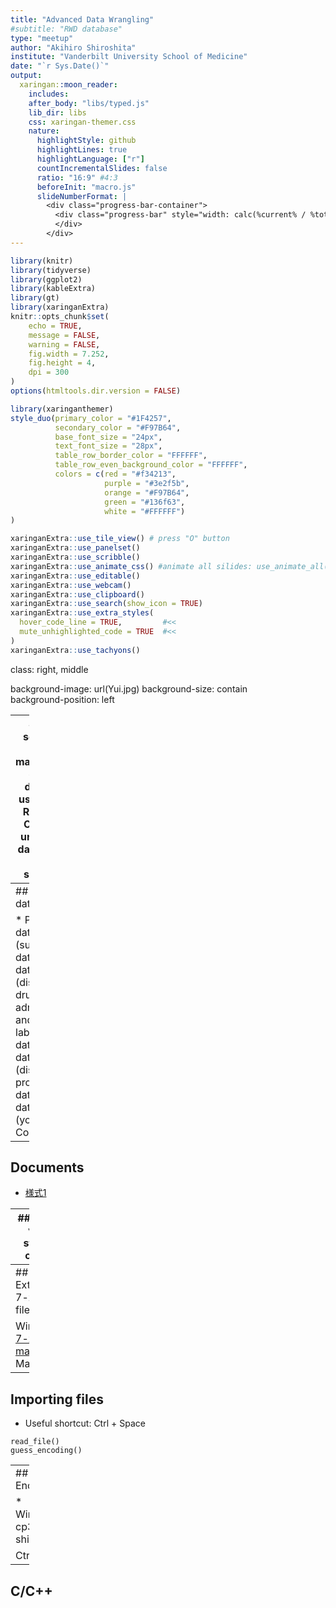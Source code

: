 ```yaml
---
title: "Advanced Data Wrangling"
#subtitle: "RWD database"
type: "meetup"
author: "Akihiro Shiroshita"
institute: "Vanderbilt University School of Medicine"
date: "`r Sys.Date()`"
output:
  xaringan::moon_reader:
    includes: 
    after_body: "libs/typed.js"
    lib_dir: libs
    css: xaringan-themer.css
    nature:
      highlightStyle: github
      highlightLines: true
      highlightLanguage: ["r"]
      countIncrementalSlides: false
      ratio: "16:9" #4:3
      beforeInit: "macro.js"
      slideNumberFormat: |
        <div class="progress-bar-container">
          <div class="progress-bar" style="width: calc(%current% / %total% * 100%);">
          </div>
        </div>       
---
```


```r
library(knitr)
library(tidyverse)
library(ggplot2)
library(kableExtra)
library(gt)
library(xaringanExtra)
knitr::opts_chunk$set(
	echo = TRUE,
	message = FALSE,
	warning = FALSE,
	fig.width = 7.252,
	fig.height = 4,
	dpi = 300
)
options(htmltools.dir.version = FALSE)
```

```r
library(xaringanthemer)
style_duo(primary_color = "#1F4257",
          secondary_color = "#F97B64",
          base_font_size = "24px",
          text_font_size = "28px",
          table_row_border_color = "FFFFFF",
          table_row_even_background_color = "FFFFFF",
          colors = c(red = "#f34213",
                     purple = "#3e2f5b",
                     orange = "#F97B64",
                     green = "#136f63",
                     white = "#FFFFFF")
)
```

```r
xaringanExtra::use_tile_view() # press "O" button
xaringanExtra::use_panelset()
xaringanExtra::use_scribble()
xaringanExtra::use_animate_css() #animate all silides: use_animate_all("slide_left")
xaringanExtra::use_editable()
xaringanExtra::use_webcam()
xaringanExtra::use_clipboard()
xaringanExtra::use_search(show_icon = TRUE)
xaringanExtra::use_extra_styles(
  hover_code_line = TRUE,         #<<
  mute_unhighlighted_code = TRUE  #<<
)
xaringanExtra::use_tachyons()
```

class: right, middle    

background-image: url(Yui.jpg) 
background-size: contain    
background-position: left  

---
## This seminar  
* Data manipulation of RWD database using R and R studio  
* Contents: unzip files, data import, patient selection, 

---
## RWD database  

* Patient data (summary data)  
* EMR data (disease, drug, admission, and laboratory data)  
* Claim data (disease and procedure data)  
* DPC data (yoshiki1)  
* Code list  

---
## Documents  
* [様式1](https://www.mhlw.go.jp/file/06-Seisakujouhou-12400000-Hokenkyoku/0000175088.pdf)

---
## Local vs R studio cloud

* Local: 
* R studio cloud: high speed, not interfering with local, takes a lot of time to upload files
* Template: "クラウドサービスを提供しているベンダーによるデータ利用は不可の契約となっている．"  

---
## Extract 7-zip files  

Windows: [7-zip file manager](https://sevenzip.osdn.jp/)  
Mac: 

---
## Importing files    

* Useful shortcut: Ctrl + Space 

```
read_file()
guess_encoding()

```
---
## Encoding  

* Windows: cp323, shift-jis

Ctrl + S

---
## C/C++    

